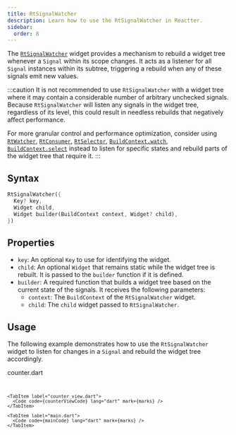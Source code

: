 ```yaml
---
title: RtSignalWatcher
description: Learn how to use the RtSignalWatcher in Reactter.
sidebar:
  order: 8
---
```




The <HT><a href="https://pub.dev/documentation/flutter_reactter/latest/flutter_reactter/RtSignalWatcher-class.html">`RtSignalWatcher`</a></HT> widget provides a mechanism to rebuild a widget tree whenever a <HT>`Signal`</HT> within its scope changes.
It acts as a listener for all <HT>`Signal`</HT> instances within its subtree, triggering a rebuild when any of these signals emit new values.

:::caution
It is not recommended to use <HT>`RtSignalWatcher`</HT> with a widget tree where it may contain a considerable number of arbitrary unchecked signals.
Because <HT>`RtSignalWatcher`</HT> will listen any signals in the widget tree, regardless of its level, this could result in needless rebuilds that negatively affect performance.

For more granular control and performance optimization, consider using <HT>[`RtWatcher`](/reactter/api/widgets/rt_watcher)</HT>, <HT>[`RtConsumer`](/reactter/api/widgets/rt_consumer)</HT>, <HT>[`RtSelector`](/reactter/api/widgets/rt_selector)</HT>, <HM>[`BuildContext.watch`](/reactter/api/extensions/builder_context_watch)</HM>, <HM>[`BuildContext.select`](/reactter/api/extensions/builder_context_select)</HM> instead to listen for specific states and rebuild parts of the widget tree that require it.
:::

## Syntax

```dart showLineNumbers=false
RtSignalWatcher({
  Key? key,
  Widget child,
  Widget builder(BuildContext context, Widget? child),
})
```

## Properties

- `key`: An optional <HT>`Key`</HT> to use for identifying the widget.
- `child`: An optional <HT>`Widget`</HT> that remains static while the widget tree is rebuilt.
  It is passed to the <HM>`builder`</HM> function if it is defined.
- <HM>`builder`</HM>: A required function that builds a widget tree based on the current state of the signals.
  It receives the following parameters:
  - `context`: The <HT>`BuildContext`</HT> of the <HT>`RtSignalWatcher`</HT> widget.
  - `child`: The `child` widget passed to <HT>`RtSignalWatcher`</HT>.

## Usage

The following example demonstrates how to use the <HT>`RtSignalWatcher`</HT> widget to listen for changes in a <HT>`Signal`</HT> and rebuild the widget tree accordingly.

<CodeTabs>
  <ZappButton path="examples/rt_signal_watcher"/>

  <Tabs>
    <TabItem>
      <HM single slot="label">counter.dart</HM>
      <Code code={counterCode} lang="dart" mark={[...marks, {range: "11-38"}]}/>
    </TabItem>

    <TabItem label="counter_view.dart">
      <Code code={counterViewCode} lang="dart" mark={marks} />
    </TabItem>

    <TabItem label="main.dart">
      <Code code={mainCode} lang="dart" mark={marks} />
    </TabItem>
  </Tabs>
</CodeTabs>